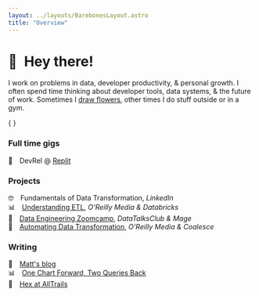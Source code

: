 ```yaml
---
layout: ../layouts/BarebonesLayout.astro
title: "Overview"
---
```



# 👋 Hey there!

I work on problems in data, developer productivity, & personal growth. I often spend time thinking about developer tools, data systems, & the future of work. Sometimes I [draw flowers](/art), other times I do stuff outside or in a gym.

{ <CtaButton text="Follow along 💜" href="https://x.com/mattppal" /> }


### Full time gigs

👾&emsp;DevRel @ [Replit](https://repl.it/@replit-matt)

### Projects

🤓&emsp;Fundamentals of Data Transformation, _LinkedIn_ \
📊&emsp;<a href="/assets/Understanding_ETL_DB.pdf" target="_blank">Understanding ETL</a>, _O'Reilly Media & Databricks_ \
🎻&emsp;[Data Engineering Zoomcamp](https://github.com/DataTalksClub/data-engineering-zoomcamp/tree/main/02-workflow-orchestration), _DataTalksClub & Mage_ \
🤖&emsp;<a href="/assets/OReilly-AutomateDataTransformations.pdf" target="_blank">Automating Data Transformation</a>, _O'Reilly Media & Coalesce_

### Writing

📰&emsp;[Matt's blog](https://blog.mattpalmer.io) \
📊&emsp;[One Chart Forward, Two Queries Back](https://hex.tech/blog/iterating-in-analytics/) \
🥾&emsp;[Hex at AllTrails](https://hex.tech/blog/hex-at-alltrails/)
